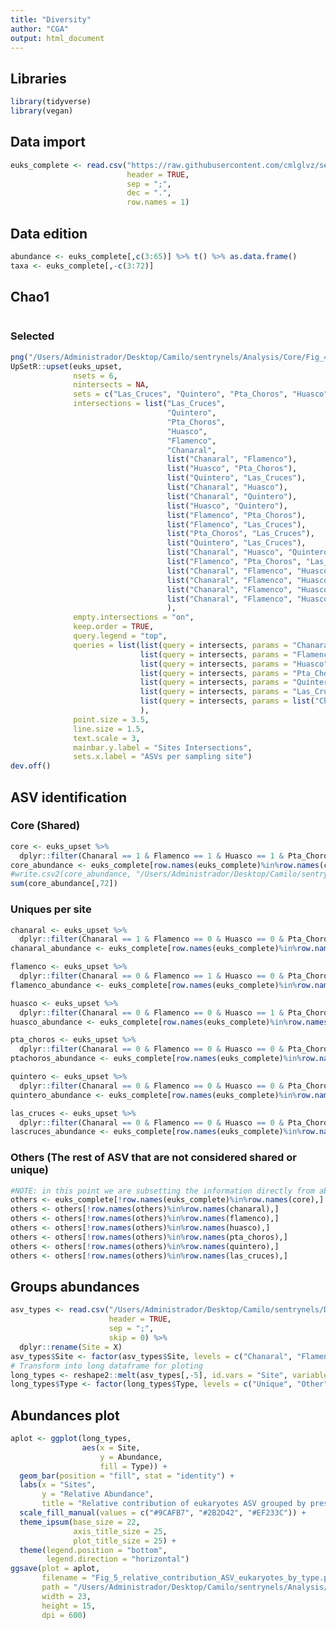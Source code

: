 ```yaml
---
title: "Diversity"
author: "CGA"
output: html_document
---
```


## Libraries

```r
library(tidyverse)
library(vegan)
```

## Data import

```r
euks_complete <- read.csv("https://raw.githubusercontent.com/cmlglvz/sentrynels/main/Data/Characterization/Eukaryotes_characterization.csv", 
                          header = TRUE, 
                          sep = ";", 
                          dec = ".", 
                          row.names = 1)
```

## Data edition

```r
abundance <- euks_complete[,c(3:65)] %>% t() %>% as.data.frame()
taxa <- euks_complete[,-c(3:72)]
```

## Chao1

```r

```

### Selected

```r
png("/Users/Administrador/Desktop/Camilo/sentrynels/Analysis/Core/Fig_4_selected_upset_intersections_eukaryotes.png", width = 40, height = 17, units = "in", res = 300)
UpSetR::upset(euks_upset, 
              nsets = 6, 
              nintersects = NA, 
              sets = c("Las_Cruces", "Quintero", "Pta_Choros", "Huasco", "Flamenco", "Chanaral"), 
              intersections = list("Las_Cruces", 
                                   "Quintero", 
                                   "Pta_Choros", 
                                   "Huasco", 
                                   "Flamenco", 
                                   "Chanaral", 
                                   list("Chanaral", "Flamenco"), 
                                   list("Huasco", "Pta_Choros"), 
                                   list("Quintero", "Las_Cruces"),
                                   list("Chanaral", "Huasco"), 
                                   list("Chanaral", "Quintero"), 
                                   list("Huasco", "Quintero"), 
                                   list("Flamenco", "Pta_Choros"),
                                   list("Flamenco", "Las_Cruces"), 
                                   list("Pta_Choros", "Las_Cruces"), 
                                   list("Quintero", "Las_Cruces"), 
                                   list("Chanaral", "Huasco", "Quintero"), 
                                   list("Flamenco", "Pta_Choros", "Las_Cruces"), 
                                   list("Chanaral", "Flamenco", "Huasco", "Pta_Choros"), 
                                   list("Chanaral", "Flamenco", "Huasco", "Pta_Choros", "Quintero"), 
                                   list("Chanaral", "Flamenco", "Huasco", "Pta_Choros", "Las_Cruces"), 
                                   list("Chanaral", "Flamenco", "Huasco", "Pta_Choros", "Quintero", "Las_Cruces")
                                   ), 
              empty.intersections = "on", 
              keep.order = TRUE, 
              query.legend = "top", 
              queries = list(list(query = intersects, params = "Chanaral", color = "#FF8811", active = TRUE, query.name = "Unique Chañaral ASVs"), 
                             list(query = intersects, params = "Flamenco", color = "#F4D06F", active = TRUE, query.name = "Unique Flamenco ASVs"), 
                             list(query = intersects, params = "Huasco", color = "#392F5A", active = TRUE, query.name = "Unique Huasco ASVs"), 
                             list(query = intersects, params = "Pta_Choros", color = "#403286", active = TRUE, query.name = "Unique Punta Choros ASVs"), 
                             list(query = intersects, params = "Quintero", color = "#18E0BD", active = TRUE, query.name = "Unique Quintero ASVs"), 
                             list(query = intersects, params = "Las_Cruces", color = "#80EB9F", active = TRUE, query.name = "Unique Las Cruces ASVs"), 
                             list(query = intersects, params = list("Chanaral", "Flamenco", "Huasco", "Pta_Choros", "Quintero", "Las_Cruces"), color = "#EF233C", active = TRUE, query.name = "Shared ASVs")
                             ), 
              point.size = 3.5, 
              line.size = 1.5, 
              text.scale = 3, 
              mainbar.y.label = "Sites Intersections", 
              sets.x.label = "ASVs per sampling site")
dev.off()
```

## ASV identification

### Core (Shared)

```r
core <- euks_upset %>% 
  dplyr::filter(Chanaral == 1 & Flamenco == 1 & Huasco == 1 & Pta_Choros == 1 & Quintero == 1 & Las_Cruces == 1)
core_abundance <- euks_complete[row.names(euks_complete)%in%row.names(core),]
#write.csv2(core_abundance, "/Users/Administrador/Desktop/Camilo/sentrynels/Data/Core/Eukaryotes_core_asv_abundance.csv")
sum(core_abundance[,72])
```

### Uniques per site

```r
chanaral <- euks_upset %>% 
  dplyr::filter(Chanaral == 1 & Flamenco == 0 & Huasco == 0 & Pta_Choros == 0 & Quintero == 0 & Las_Cruces == 0)
chanaral_abundance <- euks_complete[row.names(euks_complete)%in%row.names(chanaral),]

flamenco <- euks_upset %>% 
  dplyr::filter(Chanaral == 0 & Flamenco == 1 & Huasco == 0 & Pta_Choros == 0 & Quintero == 0 & Las_Cruces == 0)
flamenco_abundance <- euks_complete[row.names(euks_complete)%in%row.names(flamenco),]

huasco <- euks_upset %>% 
  dplyr::filter(Chanaral == 0 & Flamenco == 0 & Huasco == 1 & Pta_Choros == 0 & Quintero == 0 & Las_Cruces == 0)
huasco_abundance <- euks_complete[row.names(euks_complete)%in%row.names(huasco),]

pta_choros <- euks_upset %>% 
  dplyr::filter(Chanaral == 0 & Flamenco == 0 & Huasco == 0 & Pta_Choros == 1 & Quintero == 0 & Las_Cruces == 0)
ptachoros_abundance <- euks_complete[row.names(euks_complete)%in%row.names(pta_choros),]

quintero <- euks_upset %>% 
  dplyr::filter(Chanaral == 0 & Flamenco == 0 & Huasco == 0 & Pta_Choros == 0 & Quintero == 1 & Las_Cruces == 0)
quintero_abundance <- euks_complete[row.names(euks_complete)%in%row.names(quintero),]

las_cruces <- euks_upset %>% 
  dplyr::filter(Chanaral == 0 & Flamenco == 0 & Huasco == 0 & Pta_Choros == 0 & Quintero == 0 & Las_Cruces == 1)
lascruces_abundance <- euks_complete[row.names(euks_complete)%in%row.names(las_cruces),]
```

### Others (The rest of ASV that are not considered shared or unique)

```r
#NOTE: in this point we are subsetting the information directly from abundance table
others <- euks_complete[!row.names(euks_complete)%in%row.names(core),]
others <- others[!row.names(others)%in%row.names(chanaral),]
others <- others[!row.names(others)%in%row.names(flamenco),]
others <- others[!row.names(others)%in%row.names(huasco),]
others <- others[!row.names(others)%in%row.names(pta_choros),]
others <- others[!row.names(others)%in%row.names(quintero),]
others <- others[!row.names(others)%in%row.names(las_cruces),]
```

## Groups abundances

```r
asv_types <- read.csv("/Users/Administrador/Desktop/Camilo/sentrynels/Data/Core/Eukaryotes_ASV_type_abundance.csv", 
                      header = TRUE, 
                      sep = ";", 
                      skip = 0) %>% 
  dplyr::rename(Site = X)
asv_types$Site <- factor(asv_types$Site, levels = c("Chanaral", "Flamenco", "Huasco", "Pta_Choros", "Quintero", "Las_Cruces"))
# Transform into long dataframe for ploting
long_types <- reshape2::melt(asv_types[,-5], id.vars = "Site", variable.name = "Type") %>% dplyr::rename(Abundance = value) # you can use pivot_longer() instead
long_types$Type <- factor(long_types$Type, levels = c("Unique", "Other", "Shared"))
```

## Abundances plot

```r
aplot <- ggplot(long_types, 
                aes(x = Site, 
                    y = Abundance, 
                    fill = Type)) + 
  geom_bar(position = "fill", stat = "identity") + 
  labs(x = "Sites", 
       y = "Relative Abundance", 
       title = "Relative contribution of eukaryotes ASV grouped by presence at sites") + 
  scale_fill_manual(values = c("#9CAFB7", "#2B2D42", "#EF233C")) + 
  theme_ipsum(base_size = 22, 
              axis_title_size = 25, 
              plot_title_size = 25) + 
  theme(legend.position = "bottom", 
        legend.direction = "horizontal")
ggsave(plot = aplot, 
       filename = "Fig_5_relative_contribution_ASV_eukaryotes_by_type.png", 
       path = "/Users/Administrador/Desktop/Camilo/sentrynels/Analysis/Core/", 
       width = 23, 
       height = 15, 
       dpi = 600)
```

